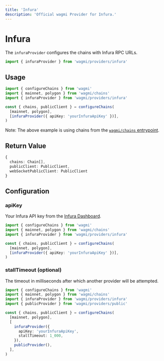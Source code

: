 ```yaml
---
title: 'Infura'
description: 'Official wagmi Provider for Infura.'
---
```



# Infura

The `infuraProvider` configures the chains with Infura RPC URLs.

```ts
import { infuraProvider } from 'wagmi/providers/infura'
```

## Usage

```ts
import { configureChains } from 'wagmi'
import { mainnet, polygon } from 'wagmi/chains'
import { infuraProvider } from 'wagmi/providers/infura'

const { chains, publicClient } = configureChains(
  [mainnet, polygon],
  [infuraProvider({ apiKey: 'yourInfuraApiKey' })],
)
```

Note: The above example is using chains from the [`wagmi/chains` entrypoint](/react/chains#wagmichains).

## Return Value

```ts
{
  chains: Chain[],
  publicClient: PublicClient,
  webSocketPublicClient: PublicClient
}
```

## Configuration

### apiKey

Your Infura API key from the [Infura Dashboard](https://infura.io/login).

```ts {7}
import { configureChains } from 'wagmi'
import { mainnet, polygon } from 'wagmi/chains'
import { infuraProvider } from 'wagmi/providers/infura'

const { chains, publicClient } = configureChains(
  [mainnet, polygon],
  [infuraProvider({ apiKey: 'yourInfuraApiKey' })],
)
```

### stallTimeout (optional)

The timeout in milliseconds after which another provider will be attempted.

```ts {11}
import { configureChains } from 'wagmi'
import { mainnet, polygon } from 'wagmi/chains'
import { infuraProvider } from 'wagmi/providers/infura'
import { publicProvider } from 'wagmi/providers/public'

const { chains, publicClient } = configureChains(
  [mainnet, polygon],
  [
    infuraProvider({
      apiKey: 'yourInfuraApiKey',
      stallTimeout: 1_000,
    }),
    publicProvider(),
  ],
)
```
